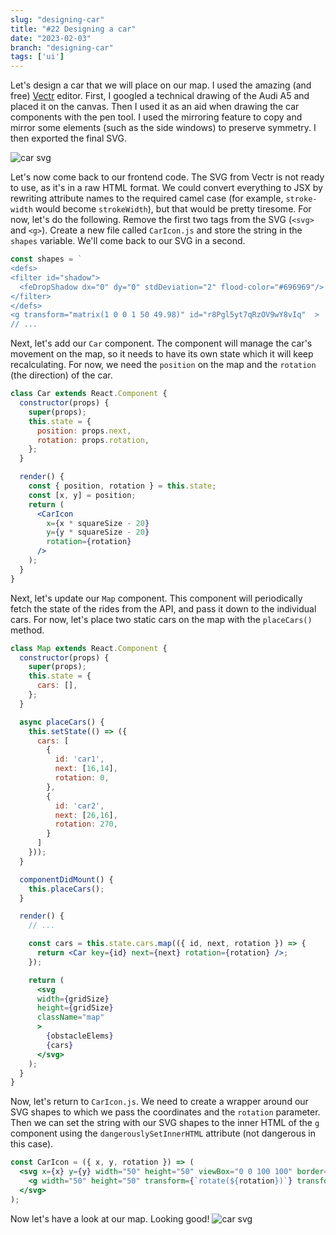 ```yaml
---
slug: "designing-car"
title: "#22 Designing a car"
date: "2023-02-03"
branch: "designing-car"
tags: ['ui']
---
```

Let's design a car that we will place on our map. I used the amazing (and free) [Vectr](https://vectr.com/) editor. First, I googled a technical drawing of the Audi A5 and placed it on the canvas. Then I used it as an aid when drawing the car components with the pen tool. I used the mirroring feature to copy and mirror some elements (such as the side windows) to preserve symmetry. I then exported the final SVG.

![car svg](./img-1.png)

Let's now come back to our frontend code. The SVG from Vectr is not ready to use, as it's in a raw HTML format. We could convert everything to JSX by rewriting attribute names to the required camel case (for example, `stroke-width` would become `strokeWidth`), but that would be pretty tiresome. For now, let's do the following. Remove the first two tags from the SVG (`<svg>` and `<g>`). Create a new file called `CarIcon.js` and store the string in the `shapes` variable. We'll come back to our SVG in a second.
```js
const shapes = `
<defs>
<filter id="shadow">
  <feDropShadow dx="0" dy="0" stdDeviation="2" flood-color="#696969"/>
</filter>
</defs>
<g transform="matrix(1 0 0 1 50 49.98)" id="r8Pgl5yt7qRzOV9wY8vIq"  >
// ...
```

Next, let's add our `Car` component. The component will manage the car's movement on the map, so it needs to have its own state which it will keep recalculating. For now, we need the `position` on the map and the `rotation` (the direction) of the car.
```jsx
class Car extends React.Component {
  constructor(props) {
    super(props);
    this.state = {
      position: props.next,
      rotation: props.rotation,
    };
  }

  render() {
    const { position, rotation } = this.state;
    const [x, y] = position;
    return (
      <CarIcon
        x={x * squareSize - 20}
        y={y * squareSize - 20}
        rotation={rotation}
      />
    );
  }
}
```
Next, let's update our `Map` component. This component will periodically fetch the state of the rides from the API, and pass it down to the individual cars. For now, let's place two static cars on the map with the `placeCars()` method.
```jsx
class Map extends React.Component {
  constructor(props) {
    super(props);
    this.state = {
      cars: [],
    };
  }

  async placeCars() {
    this.setState(() => ({
      cars: [
        {
          id: 'car1',
          next: [16,14],
          rotation: 0,
        },
        {
          id: 'car2',
          next: [26,16],
          rotation: 270,
        }
      ]
    }));
  }

  componentDidMount() {
    this.placeCars();
  }

  render() {
    // ...

    const cars = this.state.cars.map(({ id, next, rotation }) => {
      return <Car key={id} next={next} rotation={rotation} />;
    });

    return (
      <svg
      width={gridSize}
      height={gridSize}
      className="map"
      >
        {obstacleElems}
        {cars}
      </svg>
    );
  }
}
```

Now, let's return to `CarIcon.js`. We need to create a wrapper around our SVG shapes to which we pass the coordinates and the `rotation` parameter. Then we can set the string with our SVG shapes to the inner HTML of the `g` component using the `dangerouslySetInnerHTML` attribute (not dangerous in this case).
```jsx
const CarIcon = ({ x, y, rotation }) => (
  <svg x={x} y={y} width="50" height="50" viewBox="0 0 100 100" border="solid 10px black">
    <g width="50" height="50" transform={`rotate(${rotation})`} transform-origin="50px 50px" dangerouslySetInnerHTML={{ __html: shapes }} />
  </svg>
);
```

Now let's have a look at our map. Looking good!
![car svg](./img-2.png)